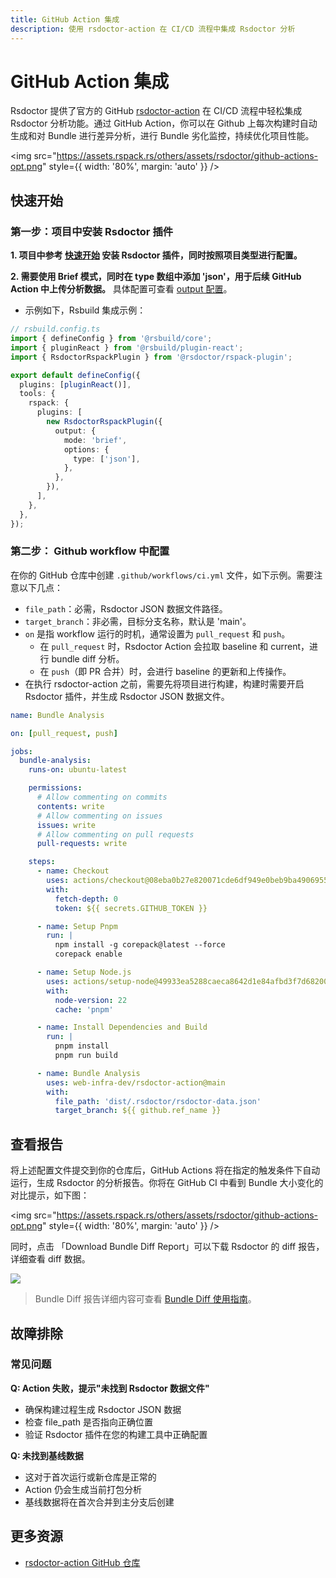 ```yaml
---
title: GitHub Action 集成
description: 使用 rsdoctor-action 在 CI/CD 流程中集成 Rsdoctor 分析
---
```


# GitHub Action 集成

Rsdoctor 提供了官方的 GitHub [rsdoctor-action](https://github.com/web-infra-dev/rsdoctor-action) 在 CI/CD 流程中轻松集成 Rsdoctor 分析功能。通过 GitHub Action，你可以在 Github 上每次构建时自动生成和对 Bundle 进行差异分析，进行 Bundle 劣化监控，持续优化项目性能。

<img
  src="https://assets.rspack.rs/others/assets/rsdoctor/github-actions-opt.png"
  style={{ width: '80%', margin: 'auto' }}
/>

## 快速开始

### 第一步：项目中安装 Rsdoctor 插件

**1. 项目中参考 [快速开始](/guide/start/quick-start) 安装 Rsdoctor 插件，同时按照项目类型进行配置。**

**2. 需要使用 Brief 模式，同时在 type 数组中添加 'json'，用于后续 GitHub Action 中上传分析数据。** 具体配置可查看 [output 配置](/config/options/output)。

- 示例如下，Rsbuild 集成示例：

```typescript
// rsbuild.config.ts
import { defineConfig } from '@rsbuild/core';
import { pluginReact } from '@rsbuild/plugin-react';
import { RsdoctorRspackPlugin } from '@rsdoctor/rspack-plugin';

export default defineConfig({
  plugins: [pluginReact()],
  tools: {
    rspack: {
      plugins: [
        new RsdoctorRspackPlugin({
          output: {
            mode: 'brief',
            options: {
              type: ['json'],
            },
          },
        }),
      ],
    },
  },
});
```

### 第二步： Github workflow 中配置

在你的 GitHub 仓库中创建 `.github/workflows/ci.yml` 文件，如下示例。需要注意以下几点：

- `file_path`：必需，Rsdoctor JSON 数据文件路径。
- `target_branch`：非必需，目标分支名称，默认是 'main'。
- `on` 是指 workflow 运行的时机，通常设置为 `pull_request` 和 `push`。
  - 在 `pull_request` 时，Rsdoctor Action 会拉取 baseline 和 current，进行 bundle diff 分析。
  - 在 `push`（即 PR 合并）时，会进行 baseline 的更新和上传操作。
- 在执行 rsdoctor-action 之前，需要先将项目进行构建，构建时需要开启 Rsdoctor 插件，并生成 Rsdoctor JSON 数据文件。

```yaml
name: Bundle Analysis

on: [pull_request, push]

jobs:
  bundle-analysis:
    runs-on: ubuntu-latest

    permissions:
      # Allow commenting on commits
      contents: write
      # Allow commenting on issues
      issues: write
      # Allow commenting on pull requests
      pull-requests: write

    steps:
      - name: Checkout
        uses: actions/checkout@08eba0b27e820071cde6df949e0beb9ba4906955 # v4
        with:
          fetch-depth: 0
          token: ${{ secrets.GITHUB_TOKEN }}

      - name: Setup Pnpm
        run: |
          npm install -g corepack@latest --force
          corepack enable

      - name: Setup Node.js
        uses: actions/setup-node@49933ea5288caeca8642d1e84afbd3f7d6820020 # v4.4.0
        with:
          node-version: 22
          cache: 'pnpm'

      - name: Install Dependencies and Build
        run: |
          pnpm install
          pnpm run build

      - name: Bundle Analysis
        uses: web-infra-dev/rsdoctor-action@main
        with:
          file_path: 'dist/.rsdoctor/rsdoctor-data.json'
          target_branch: ${{ github.ref_name }}
```

## 查看报告

将上述配置文件提交到你的仓库后，GitHub Actions 将在指定的触发条件下自动运行，生成 Rsdoctor 的分析报告。你将在 GitHub CI 中看到 Bundle 大小变化的对比提示，如下图：

<img
  src="https://assets.rspack.rs/others/assets/rsdoctor/github-actions-opt.png"
  style={{ width: '80%', margin: 'auto' }}
/>

同时，点击 「Download Bundle Diff Report」可以下载 Rsdoctor 的 diff 报告，详细查看 diff 数据。

<img src="https://assets.rspack.rs/others/assets/rsdoctor/bundle-diff-all.png" />

> Bundle Diff 报告详细内容可查看 [Bundle Diff 使用指南](/guide/usage/bundle-diff)。

## 故障排除

### 常见问题

**Q: Action 失败，提示"未找到 Rsdoctor 数据文件"**

- 确保构建过程生成 Rsdoctor JSON 数据
- 检查 file_path 是否指向正确位置
- 验证 Rsdoctor 插件在您的构建工具中正确配置

**Q: 未找到基线数据**

- 这对于首次运行或新仓库是正常的
- Action 仍会生成当前打包分析
- 基线数据将在首次合并到主分支后创建

## 更多资源

- [rsdoctor-action GitHub 仓库](https://github.com/web-infra-dev/rsdoctor-action)
